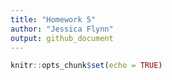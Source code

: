 ```yaml
---
title: "Homework 5"
author: "Jessica Flynn"
output: github_document
---
```


```r
knitr::opts_chunk$set(echo = TRUE)
```


